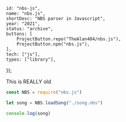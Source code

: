 	id: "nbs-js",
	name: "nbs.js",
	shortDesc: "NBS parser in Javascript",
	year: "2021",
	status: "archive",
	buttons: [
		ProjectButton.repo("TheAlan404/nbs.js"),
		ProjectButton.npm("nbs.js"),
	],
	tech: ["js"],
	types: ["library"],
});

This is REALLY old

```js
const NBS = require("nbs.js")

let song = NBS.loadSong("./song.nbs")

console.log(song)
```

